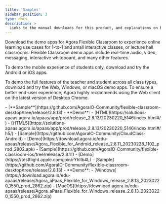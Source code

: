 ```yaml
---
title: 'Samples'
sidebar_position: 3
type: docs
description: >
  Links to the manual downloads for this product, and explanations on how to install them.
---
```



Download the demo apps for Agora Flexible Classroom to experience online learning use cases for 1-to-1 and small interactive classes, or lecture hall classrooms. Flexible Classroom demo apps include real-time audio, video, messaging, interactive whiteboard, and many other features.

To demo the mobile experience of students only, download and try the Android or iOS apps.

To demo the full features of the teacher and student across all class types, download and try the Web, Windows, or macOS demo apps. To ensure a better end-user experience, Agora highly recommends using the Web client on the latest version of Desktop Chrome.

<PlatformWrapper platform="web">
- [**Sample**](https://github.com/AgoraIO-Community/flexible-classroom-desktop/tree/release/2.8.13)
- **Demo**:
    - [HTML](https://solutions-apaas.agora.io/apaas/app/prod/release_2.8.13/20230220_5146/index.html#/)
    - [HTML5](https://solutions-apaas.agora.io/apaas/app/prod/release_2.8.13/20230220_5146/index.html#/h5/)
</PlatformWrapper>

<PlatformWrapper platform="android">
- [Sample](https://github.com/AgoraIO-Community/CloudClass-Android)
- [Demo](https://download.agora.io/edu-apaas/release/Agora_Flexible_for_Android_release_2.8.11_20230228_1102_prod_2802.apk)
</PlatformWrapper>

<PlatformWrapper platform="ios">
- [Sample](https://github.com/AgoraIO-Community/flexible-classroom-ios/tree/release/2.8.11)
- [Demo](https://testflight.apple.com/join/rYhIIb4L)
</PlatformWrapper>

<PlatformWrapper platform="electron">
- [Sample](https://github.com/AgoraIO-Community/flexible-classroom-desktop/tree/release/2.8.13)
- **Demo**:
    - [Windows](https://download.agora.io/edu-apaas/release/Agora_aPaas_Flexible_for_Windows_release_2.8.13_20230220_1550_prod_2862.zip)
    - [MacOS](https://download.agora.io/edu-apaas/release/Agora_aPaas_Flexible_for_Windows_release_2.8.13_20230220_1550_prod_2862.zip)
</PlatformWrapper>

<PlatformWrapper platform="macos">

</PlatformWrapper>


<PlatformWrapper platform="unity">

</PlatformWrapper>


<PlatformWrapper platform="flutter">

</PlatformWrapper>


<PlatformWrapper platform="windows">

</PlatformWrapper>


